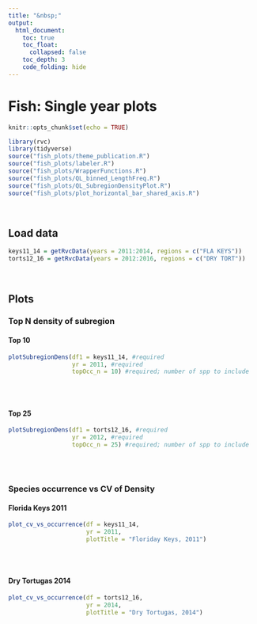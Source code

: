 ```yaml
---
title: "&nbsp;"
output: 
  html_document:
    toc: true
    toc_float: 
      collapsed: false
    toc_depth: 3
    code_folding: hide
---
```

# **Fish: Single year plots**
```r
knitr::opts_chunk$set(echo = TRUE)
```

```r
library(rvc)
library(tidyverse)
source("fish_plots/theme_publication.R")
source("fish_plots/labeler.R")
source("fish_plots/WrapperFunctions.R")
source("fish_plots/QL_binned_LengthFreq.R")
source("fish_plots/QL_SubregionDensityPlot.R")
source("fish_plots/plot_horizontal_bar_shared_axis.R")
```

<br>

## Load data
```r
keys11_14 = getRvcData(years = 2011:2014, regions = c("FLA KEYS"))
torts12_16 = getRvcData(years = 2012:2016, regions = c("DRY TORT"))
```

<br>

## Plots

### Top N density of subregion {.tabset}

#### Top 10
```r
plotSubregionDens(df1 = keys11_14, #required
                  yr = 2011, #required
                  topOcc_n = 10) #required; number of spp to include
```
<br><br>

#### Top 25
```r
plotSubregionDens(df1 = torts12_16, #required
                  yr = 2012, #required
                  topOcc_n = 25) #required; number of spp to include
```
<br><br>

### Species occurrence vs CV of Density {.tabset}

#### Florida Keys 2011
```r
plot_cv_vs_occurrence(df = keys11_14,
                      yr = 2011,
                      plotTitle = "Floriday Keys, 2011")
```
<br><br>

#### Dry Tortugas 2014
```r
plot_cv_vs_occurrence(df = torts12_16,
                      yr = 2014,
                      plotTitle = "Dry Tortugas, 2014")
```
<br><br>
